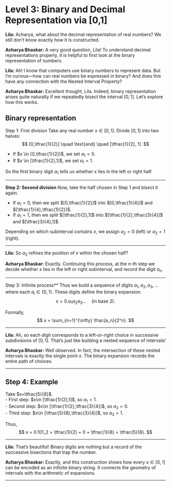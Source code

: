 # Level 3: Binary and Decimal Representation via [0,1]

**Lila:** Acharya, what about the decimal representation of real numbers? We still don’t know exactly how it is constructed.

**Acharya Bhaskar:** A very good question, Lila! To understand decimal representations properly, it is helpful to first look at the binary representation of numbers.

**Lila:** Ah! I know that computers use binary numbers to represent data. But I’m curious—how can real numbers be expressed in binary? And does this have any connection with the Nested Interval Property?

**Acharya Bhaskar:** Excellent thought, Lila. Indeed, binary representation arises quite naturally if we repeatedly bisect the interval $[0,1]$. Let’s explore how this works.

## Binary representation

Step 1: First division
Take any real number $x \in [0,1]$. Divide $[0,1]$ into two halves:
$$
[0,\tfrac{1}{2}] \quad \text{and} \quad [\tfrac{1}{2}, 1].
$$

- If $x \in [0,\tfrac{1}{2})$, we set $a_1 = 0$.  
- If $x \in [\tfrac{1}{2},1]$, we set $a_1 = 1$.

So the first binary digit $a_1$ tells us whether $x$ lies in the left or right half.

---

**Step 2: Second division**
Now, take the half chosen in Step 1 and bisect it again.

- If $a_1=0$, then we split $[0,\tfrac{1}{2}]$ into $[0,\tfrac{1}{4}]$ and $[\tfrac{1}{4},\tfrac{1}{2}]$.  
- If $a_1=1$, then we split $[\tfrac{1}{2},1]$ into $[\tfrac{1}{2},\tfrac{3}{4}]$ and $[\tfrac{3}{4},1]$.

Depending on which subinterval contains $x$, we assign $a_2=0$ (left) or $a_2=1$ (right).

---

**Lila:** So $a_2$ refines the position of $x$ within the chosen half?

**Acharya Bhaskar:** Exactly. Continuing this process, at the $n$-th step we decide whether $x$ lies in the left or right subinterval, and record the digit $a_n$.

---

Step 3: Infinite process**
Thus we build a sequence of digits $a_1,a_2,a_3,\dots$ where each $a_i \in \{0,1\}$. These digits define the binary expansion:
$$
x = 0.a_1a_2a_3\ldots \quad \text{(in base 2)}.
$$

Formally,
$$
x = \sum_{n=1}^{\infty} \frac{a_n}{2^n}.
$$

---

**Lila:** Ah, so each digit corresponds to a left-or-right choice in successive subdivisions of $[0,1]$. That’s just like building a nested sequence of intervals!

**Acharya Bhaskar:** Well observed. In fact, the intersection of these nested intervals is exactly the single point $x$. The binary expansion records the entire path of choices.

---

## Step 4: Example
Take $x=\tfrac{5}{8}$.  
- First step: $x\in [\tfrac{1}{2},1]$, so $a_1=1$.  
- Second step: $x\in [\tfrac{1}{2},\tfrac{3}{4}]$, so $a_2=0$.  
- Third step: $x\in [\tfrac{5}{8},\tfrac{3}{4}]$, so $a_3=1$.  

Thus,
$$
x = 0.101_2 = \tfrac{1}{2} + 0 + \tfrac{1}{8} = \tfrac{5}{8}.
$$

---

**Lila:** That’s beautiful! Binary digits are nothing but a record of the successive bisections that trap the number.

**Acharya Bhaskar:** Exactly, and this construction shows how every $x \in [0,1]$ can be encoded as an infinite binary string. It connects the geometry of intervals with the arithmetic of expansions.

---
